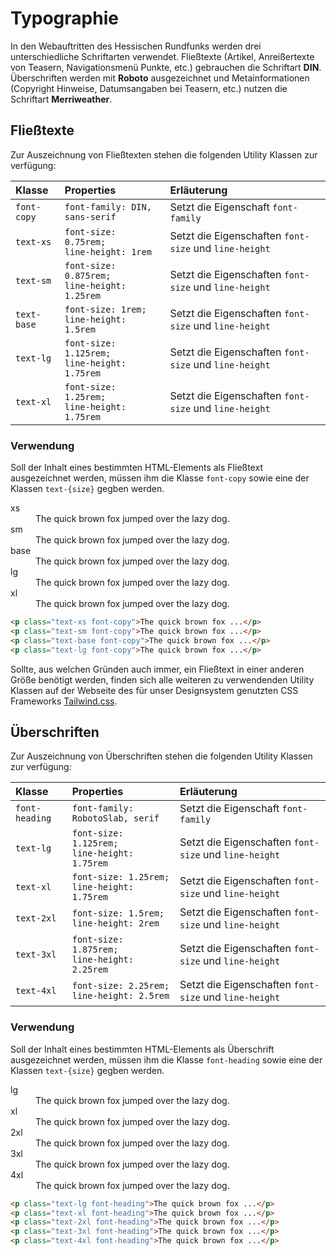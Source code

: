 
<Meta title="Dokumentation/Grundlegendes/Typographie" />

# Typographie

In den Webauftritten des Hessischen Rundfunks werden drei unterschiedliche Schriftarten verwendet. Fließtexte (Artikel, Anreißertexte von Teasern, Navigationsmenü Punkte, etc.) gebrauchen
die Schriftart **DIN**. Überschriften werden mit **Roboto** ausgezeichnet und Metainformationen (Copyright Hinweise, Datumsangaben bei Teasern, etc.) nutzen die Schriftart
**Merriweather**.

## Fließtexte

Zur Auszeichnung von Fließtexten stehen die folgenden Utility Klassen zur verfügung:

| Klasse      | Properties                                           | Erläuterung                                           |
| :---------- | :--------------------------------------------------- | :---------------------------------------------------- |
| `font-copy` | `font-family: DIN, sans-serif`                       | Setzt die Eigenschaft `font-family`                   |
| `text-xs`   | `font-size: 0.75rem;` <br /> `line-height: 1rem`     | Setzt die Eigenschaften `font-size` und `line-height` |
| `text-sm`   | `font-size: 0.875rem;` <br /> `line-height: 1.25rem` | Setzt die Eigenschaften `font-size` und `line-height` |
| `text-base` | `font-size: 1rem;` <br /> `line-height: 1.5rem`      | Setzt die Eigenschaften `font-size` und `line-height` |
| `text-lg`   | `font-size: 1.125rem;` <br /> `line-height: 1.75rem` | Setzt die Eigenschaften `font-size` und `line-height` |
| `text-xl`   | `font-size: 1.25rem;` <br /> `line-height: 1.75rem`  | Setzt die Eigenschaften `font-size` und `line-height` |

### Verwendung

Soll der Inhalt eines bestimmten HTML-Elements als Fließtext ausgezeichnet werden, müssen ihm die Klasse `font-copy` sowie
eine der Klassen `text-{size}` gegben werden.

<div className="rounded-t-xl overflow-hidden bg-gradient-to-r from-purple-50 to-purple-100 p-10">
  <dl className="text-violet-600">
    <div className="flex items-start">
      <dt className="!m-0 w-16 flex-shrink-0 text-sm text-violet-600 text-opacity-50 font-mono leading-3">
        xs
      </dt>
      <dd className="truncate text-xs font-copy">
        The quick brown fox jumped over the lazy dog.
      </dd>
    </div>
    <div className="mt-6 flex items-start">
      <dt className="!m-0 w-16 flex-shrink-0 text-sm text-violet-600 text-opacity-50 font-mono leading-4">
        sm
      </dt>
      <dd className="truncate text-sm font-normal font-copy">
        The quick brown fox jumped over the lazy dog.
      </dd>
    </div>
    <div className="mt-6 flex items-start">
      <dt className="!m-0 w-16 flex-shrink-0 text-sm text-violet-600 text-opacity-50 font-mono leading-5">
        base
      </dt>
      <dd className="truncate text-base font-normal font-copy">
        The quick brown fox jumped over the lazy dog.
      </dd>
    </div>
    <div className=" mt-6 flex items-start">
      <dt className="!m-0 w-16 flex-shrink-0 text-sm text-violet-600 text-opacity-50 font-mono leading-6">
        lg
      </dt>
      <dd className="truncate text-lg font-normal font-copy">
        The quick brown fox jumped over the lazy dog.
      </dd>
    </div>
    <div className="mt-6 flex items-start">
      <dt className="!m-0 w-16 flex-shrink-0 text-sm text-violet-600 text-opacity-50 font-mono leading-6">
        xl
      </dt>
      <dd className="truncate text-xl font-normal font-copy">
        The quick brown fox jumped over the lazy dog.
      </dd>
    </div>
  </dl>
</div>

```html
<p class="text-xs font-copy">The quick brown fox ...</p>
<p class="text-sm font-copy">The quick brown fox ...</p>
<p class="text-base font-copy">The quick brown fox ...</p>
<p class="text-lg font-copy">The quick brown fox ...</p>
```

Sollte, aus welchen Gründen auch immer, ein Fließtext in einer anderen Größe benötigt werden, finden sich alle weiteren zu verwendenden Utility Klassen
auf der Webseite des für unser Designsystem genutzten CSS Frameworks [Tailwind.css](https://tailwindcss.com/docs/font-size).

## Überschriften

Zur Auszeichnung von Überschriften stehen die folgenden Utility Klassen zur verfügung:

| Klasse        | Properties                                           | Erläuterung                                           |
| :------------ | :--------------------------------------------------- | :---------------------------------------------------- |
| `font-heading`| `font-family: RobotoSlab, serif`                         | Setzt die Eigenschaft `font-family`                   |
| `text-lg`     | `font-size: 1.125rem;` <br /> `line-height: 1.75rem` | Setzt die Eigenschaften `font-size` und `line-height` |
| `text-xl`     | `font-size: 1.25rem;` <br /> `line-height: 1.75rem`  | Setzt die Eigenschaften `font-size` und `line-height` |
| `text-2xl`    | `font-size: 1.5rem;` <br /> `line-height: 2rem`      | Setzt die Eigenschaften `font-size` und `line-height` |
| `text-3xl`    | `font-size: 1.875rem;` <br /> `line-height: 2.25rem` | Setzt die Eigenschaften `font-size` und `line-height` |
| `text-4xl`    | `font-size: 2.25rem;` <br /> `line-height: 2.5rem`   | Setzt die Eigenschaften `font-size` und `line-height` |

### Verwendung

Soll der Inhalt eines bestimmten HTML-Elements als Überschrift ausgezeichnet werden, müssen ihm die Klasse `font-heading` sowie
eine der Klassen `text-{size}` gegben werden.

<div className="rounded-t-xl overflow-hidden bg-gradient-to-r from-purple-50 to-purple-100 p-10">
  <dl className="text-violet-600">
    <div className="mt-6 flex items-start">
      <dt className="!m-0 w-16 flex-shrink-0 text-sm text-violet-600 text-opacity-50 font-mono leading-5">
        lg
      </dt>
      <dd className="truncate text-lg font-normal font-heading">
        The quick brown fox jumped over the lazy dog.
      </dd>
    </div>
    <div className="mt-6 flex items-start">
      <dt className="!m-0 w-16 flex-shrink-0 text-sm text-violet-600 text-opacity-50 font-mono leading-5">
        xl
      </dt>
      <dd className="truncate text-xl font-normal font-heading">
        The quick brown fox jumped over the lazy dog.
      </dd>
    </div>
    <div className=" mt-6 flex items-start">
      <dt className="!m-0 w-16 flex-shrink-0 text-sm text-violet-600 text-opacity-50 font-mono leading-6">
        2xl
      </dt>
      <dd className="truncate text-2xl font-normal font-heading">
        The quick brown fox jumped over the lazy dog.
      </dd>
    </div>
    <div className="mt-6 flex items-start">
      <dt className="!m-0 w-16 flex-shrink-0 text-sm text-violet-600 text-opacity-50 font-mono leading-6">
        3xl
      </dt>
      <dd className="truncate text-3xl font-normal font-heading">
        The quick brown fox jumped over the lazy dog.
      </dd>
    </div>
    <div className="mt-6 flex items-start">
      <dt className="!m-0 w-16 flex-shrink-0 text-sm text-violet-600 text-opacity-50 font-mono leading-6">
        4xl
      </dt>
      <dd className="truncate text-4xl font-normal font-heading">
        The quick brown fox jumped over the lazy dog.
      </dd>
    </div>
  </dl>
</div>

```html
<p class="text-lg font-heading">The quick brown fox ...</p>
<p class="text-xl font-heading">The quick brown fox ...</p>
<p class="text-2xl font-heading">The quick brown fox ...</p>
<p class="text-3xl font-heading">The quick brown fox ...</p>
<p class="text-4xl font-heading">The quick brown fox ...</p>
```